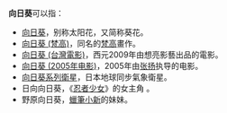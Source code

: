 '''向日葵'''可以指：
* [[向日葵|向日葵]]，别称太阳花，又简称葵花。
* [[向日葵_(梵高)|向日葵 (梵高)]]，同名的[[梵高|梵高]]畫作。
* [[向日葵_(台灣電影)|向日葵 (台灣電影)]]，西元2009年由想亮影藝出品的電影。
* [[向日葵_(2005年电影)|向日葵 (2005年电影)]]，2005年由[[张扬_(导演)|张扬]]执导的电影。
* [[向日葵系列衛星|向日葵系列衛星]]，日本地球同步氣象衛星。
* 日向向日葵，《[[忍者少女|忍者少女]]》的女主角 。
* 野原向日葵，[[蠟筆小新|蠟筆小新]]的妹妹。

{{disambig|Cat=三字消歧义}}